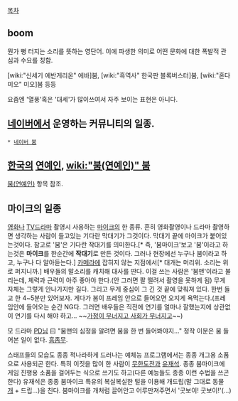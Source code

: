 [[목차]]

== boom ==
뭔가 뻥 터지는 소리를 뜻하는 영단어. 이에 파생한 의미로 어떤 문화에 대한 폭발적 관심과 수요를 칭함.

[wiki:"신세기 에반게리온" 에바]붐, [wiki:"흑역사" 한국판 블록버스터]붐, [wiki:"혼다 미오" 미오]붐 등등

요즘엔 '열풍'혹은 '대세'가 많이쓰여서 자주 보이는 표현은 아니다.

== [[네이버]]에서 운영하는 커뮤니티의 일종. ==
 * [[네이버 붐]]

== [[한국]]의 [[연예인]], [[wiki:"붐(연예인)" 붐]] ==
[[붐(연예인)]] 항목 참조.

== 마이크의 일종 ==
[[영화]]나 [[TV]][[드라마]] 촬영시 사용하는 [[마이크]]의 한 종류. 흔히 영화촬영이나 드라마 촬영하면 생각하는 사람이 들고있는 기다란 막대기가 그것이다. 막대기 끝에 마이크가 붙어있는것이다. 참고로 '붐'은 기다란 작대기를 의미한다.[* 즉, '붐마이크'보고 '붐'이라고 하는것은 '''마이크'''를 한순간에 '''작대기'''로 만든 것이다. 그러나 현장에선 누구나 붐이라고 하고, 누구나 다 알아듣는다.] [[카메라]]에 잡히지 않는 지점에서[* 대개는 머리위. 소리는 위로 퍼지니까.] 배우들의 말소리를 캐치해 대사를 딴다. 이걸 쓰는 사람은 '붐맨'이라고 불리는데, 체력과 근력이 아주 좋아야 한다.(안 그러면 팔 떨려서 촬영을 못하게 됨) 무게 자체는 그렇게 안나가지만 길다. 그리고 무게 중심이 그 긴 것 끝에 맞춰져 있다. 한번 들고 한 4~5분만 있어보자. 게다가 붐이 프레임 안으로 들어오면 오지게 욕먹는다.(프레임안에 들어오는 순간 NG다. 그러면 배우들은 직전에 연기를 얼마나 잘했는지에 상관없이 연기를 다시 해야 하고... ~~[[가정이 무너지고 사회가 무너지고]]~~)

모 드라마 [[PD]]님 曰 "붐맨의 심정을 알려면 붐을 한 번 들어봐야지..." 정작 이분은 붐 들어본 일이 없다. [[흠좀무]].

스태프들의 모습도 종종 적나라하게 드러나는 예체능 프로그램에서는 종종 개그용 소품으로 사용되곤 한다. 특히 이짓을 많이 한 사람이 [[무한도전]]과 [[유재석]]. 종종 붐마이크에 게임 진행용 소품을 걸어두는 식으로 쓰기도 하고(다른 예능들도 종종 이런 수법을 쓰곤 한다) 유재석은 종종 붐마이크 특유의 복실복실한 털을 이용해 개드립(말 그대로 동물 [[개]] + 드립...)을 친다. 붐마이크를 개처럼 끌어안고 어루만져주면서 '굿보이! 굿보이!'(...)
